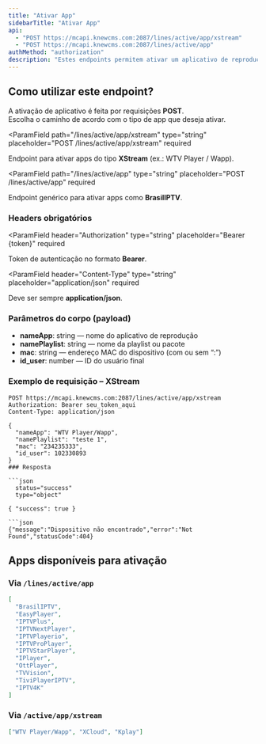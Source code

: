 ```yaml
---
title: "Ativar App"
sidebarTitle: "Ativar App"
api:
  - "POST https://mcapi.knewcms.com:2087/lines/active/app/xstream"
  - "POST https://mcapi.knewcms.com:2087/lines/active/app"
authMethod: "authorization"
description: "Estes endpoints permitem ativar um aplicativo de reprodução (XStream ou BrasilIPTV) para um usuário final."
---
```


## Como utilizar este endpoint?

A ativação de aplicativo é feita por requisições **POST**.  
Escolha o caminho de acordo com o tipo de app que deseja ativar.

<ParamField
  path="/lines/active/app/xstream"
  type="string"
  placeholder="POST /lines/active/app/xstream"
  required
>
  Endpoint para ativar apps do tipo **XStream** (ex.: WTV Player / Wapp).
</ParamField>

<ParamField
  path="/lines/active/app"
  type="string"
  placeholder="POST /lines/active/app"
  required
>
  Endpoint genérico para ativar apps como **BrasilIPTV**.
</ParamField>

### Headers obrigatórios

<ParamField
  header="Authorization"
  type="string"
  placeholder="Bearer {token}"
  required
>
  Token de autenticação no formato **Bearer**.
</ParamField>

<ParamField
  header="Content-Type"
  type="string"
  placeholder="application/json"
  required
>
  Deve ser sempre **application/json**.
</ParamField>

### Parâmetros do corpo (payload)

- **nameApp**: string — nome do aplicativo de reprodução
- **namePlaylist**: string — nome da playlist ou pacote
- **mac**: string — endereço MAC do dispositivo (com ou sem “:”)
- **id_user**: number — ID do usuário final

### Exemplo de requisição – XStream

````http
POST https://mcapi.knewcms.com:2087/lines/active/app/xstream
Authorization: Bearer seu_token_aqui
Content-Type: application/json

{
  "nameApp": "WTV Player/Wapp",
  "namePlaylist": "teste 1",
  "mac": "234235333",
  "id_user": 102330893
}
### Resposta

```json
  status="success"
  type="object"

{ "success": true }

```json
{"message":"Dispositivo não encontrado","error":"Not Found","statusCode":404}
````

## Apps disponíveis para ativação

### Via `/lines/active/app`

```json
[
  "BrasilIPTV",
  "EasyPlayer",
  "IPTVPlus",
  "IPTVNextPlayer",
  "IPTVPlayerio",
  "IPTVProPlayer",
  "IPTVStarPlayer",
  "IPlayer",
  "OttPlayer",
  "TVVision",
  "TiviPlayerIPTV",
  "IPTV4K"
]
```

### Via `/active/app/xstream`

```json
["WTV Player/Wapp", "XCloud", "Kplay"]
```
